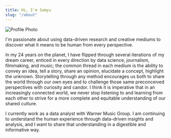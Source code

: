 ```yaml
---
title: Hi, I'm Samyu
slug: "/about"
---
```


![Profile Photo](./banner_resize.jpeg)

I'm passionate about using data-driven research and creative mediums to discover what it means to be human from every perspective.

In my 24 years on the planet, I have flipped through several iterations of my dream career, enticed in every direction by data science, journalism, filmmaking, and music; the common thread in each medium is the ability to convey an idea, tell a story, share an opinion, elucidate a concept, highlight the unknown. Storytelling through any method encourages us both to share the world through our own eyes and to challenge those same preconceived perspectives with curiosity and candor. I think it is imperative that in an increasingly connected world, we never stop listening to and learning from each other to strive for a more complete and equitable understanding of our shared culture.

I currently work as a data analyst with Warner Music Group. I am continuing to understand the human experience through data-driven insights and analysis, and I want to share that understanding in a digestible and informative way.